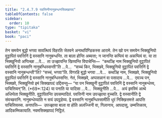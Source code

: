 ```yaml
---
title: "2.4.7.9 पवत्तिनीनानुबन्धनसिक्खापद"
tableOfContents: false
sidebar:
  order: 10
type: "tipitaka"
basket: "vi"
book: "paci"
---
```



<DynamicBreadcrumb />

<Division number="1111" book="paci">

<Paragraph number="3278" book="paci">
तेन समयेन बुद्धो भगवा सावत्थियं विहरति जेतवने अनाथपिण्डिकस्स आरामे. तेन खो पन समयेन भिक्खुनियो वुट्ठापितं पवत्तिनिं द्वे वस्सानि नानुबन्धन्ति. ता बाला होन्ति अब्यत्ता; न जानन्ति कप्पियं वा अकप्पियं वा.
</Paragraph>

<Paragraph number="3279" book="paci">
या ता भिक्खुनियो अप्पिच्छा …पे…  ता उज्झायन्ति खिय्यन्ति विपाचेन्ति—  “कथञ्हि नाम भिक्खुनियो वुट्ठापितं पवत्तिनिं द्वे वस्सानि नानुबन्धिस्सन्ती”ति …पे…  “सच्चं किर, भिक्खवे, भिक्खुनियो वुट्ठापितं पवत्तिनिं द्वे वस्सानि नानुबन्धन्ती”ति? “सच्चं, भगवा”ति. विगरहि बुद्धो भगवा …पे…  कथञ्हि नाम, भिक्खवे, भिक्खुनियो वुट्ठापितं पवत्तिनिं द्वे वस्सानि नानुबन्धिस्सन्ति. नेतं, भिक्खवे, अप्पसन्नानं वा पसादाय …पे…  एवञ्च पन, भिक्खवे, भिक्खुनियो इमं सिक्खापदं उद्दिसन्तु—
</Paragraph>

</Division>
<Division number="1112" book="paci">

<Paragraph number="3280" book="paci">
<Emphasis>“या पन भिक्खुनी वुट्ठापितं पवत्तिनिं द्वे वस्सानि नानुबन्धेय्य, पाचित्तियन्”</Emphasis>ति. (*69*:<Emphasis>124</Emphasis>)
</Paragraph>

</Division>
<Division number="1113" book="paci">

<Paragraph number="3281" book="paci">
<Emphasis>या पना</Emphasis>ति या यादिसा …पे…  <Emphasis>भिक्खुनी</Emphasis>ति …पे…  अयं इमस्मिं अत्थे अधिप्पेता भिक्खुनीति.
</Paragraph>

<Paragraph number="3282" book="paci">
<Emphasis>वुट्ठापितन्</Emphasis>ति उपसम्पादितं. <Emphasis>पवत्तिनी</Emphasis> नाम उपज्झाया वुच्चति. <Emphasis>द्वे वस्सानी</Emphasis>ति द्वे संवच्छरानि. <Emphasis>नानुबन्धेय्या</Emphasis>ति न सयं उपट्ठहेय्य. द्वे वस्सानि नानुबन्धिस्सामीति धुरं निक्खित्तमत्ते आपत्ति पाचित्तियस्स.
</Paragraph>

</Division>
<Division number="1114" book="paci">

<Paragraph number="3283" book="paci">
अनापत्ति—  उपज्झाया बाला वा होति अलज्जिनी वा, गिलानाय, आपदासु, उम्मत्तिकाय, आदिकम्मिकायाति.

</Paragraph>
</Division>

<Paragraph number="3284" type="center" book="paci">
नवमसिक्खापदं निट्ठितं.
</Paragraph>